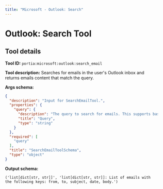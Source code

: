 ```yaml
---
title: "Microsoft - Outlook: Search"
---
```

<!-- WARNING: This file is auto-generated by generate_tool_docs.py. Do not edit manually. -->


# Outlook: Search Tool

<Intro />

## Tool details
**Tool ID:** `portia:microsoft:outlook:search_email`

**Tool description:** Searches for emails in the user's Outlook inbox and returns emails content that match the query.

**Args schema:**
```json
{
  "description": "Input for SearchEmailTool.",
  "properties": {
    "query": {
      "description": "The query to search for emails. This supports basic search terms and can include filters like 'from:', 'subject:', etc.",
      "title": "Query",
      "type": "string"
    }
  },
  "required": [
    "query"
  ],
  "title": "SearchEmailToolSchema",
  "type": "object"
}
```

**Output schema:**
```
('list[dict[str, str]]', 'list[dict[str, str]]: List of emails with the following keys: from, to, subject, date, body.')
```
